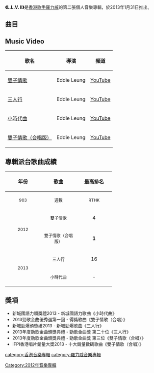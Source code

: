 {{Album infobox | <!-- See Wikipedia:WikiProject_Albums -->
| Name        = L.L.V. II
| Type        = 專輯
| Artist      = [[羅力威|羅力威]]
| Cover       = 
| Released    = 2013年1月31日
| Recorded    = 2012年
| Genre       = 粵語、國語
| Length      = 39:55
| Label       = [[英皇娛樂|英皇娛樂]]
| Last album  = [[羅力威_(專輯)|羅力威]]<br>（2012年）
| This album  = '''L.L.V. II'''<br>（2013年）
| Next album  = [[創造_(專輯)|創造]]<br>（2013年）
}}

'''《L.L.V. II》'''是[[香港|香港]][[歌手|歌手]][[羅力威|羅力威]]的第二張個人音樂專輯，於2013年1月31日推出。

== 曲目 ==
{{tracklist
| headline        = CD
| total_length    = 39:55

| all_music = [[羅力威|羅力威]]
| all_note = except

| title1         = 大同
| lyrics1        = [[林若寧|林若寧]]
| arranger1      = [[凌乃基|Jim Ling]]
| producer1      = [[舒文_(音樂人)|舒文]]
| longnote1      = 
| length1        = 4:36

| title2         = 雙子情歌
| lyrics2        = [[林夕|林夕]]
| arranger2      = [[Johnny_Yim|Johnny Yim]]
| producer2      = 舒文
| note2          = featuring [[羅力威|LLV]]
| longnote2      = 第一主打
| length2        = 3:56

| title3         = 三人行
| lyrics3        = [[林振強|林振強]]
| arranger3      = [[方國華_(音樂人)|方國華]]、羅力威
| producer3      = [[廖志華|廖志華]]、羅力威
| longnote3      = 作曲：[[Margie_Adam|Margie Adam]]<br>原唱者為[[林子祥|林子祥]]<br>第三主打
| length3        = 4:08

| title4         = 不平安夜
| lyrics4        = 林若寧
| arranger4      = Johnny Yim
| producer4      = 舒文
| longnote4      = 
| length4        = 4:10

| title5         = 你你你
| lyrics5        = 林若寧
| arranger5      = [[黃思律|Larry Wong]]
| producer5      = 舒文
| longnote5      = 
| length5        = 3:22

| title6         = 小時代曲
| lyrics6        = [[周耀輝|周耀輝]]
| arranger6      = [[藝琛|藝琛]]
| producer6      = 廖志華
| longnote6      = 第四主打
| length6        = 4:04

| title7         = 我不想寫
| lyrics7        = [[陳立志_(填詞人)|陳立志]]
| arranger7      = Larry Wong
| producer7      = 廖志華
| longnote7      = 
| length7        = 4:15

| title8         = 媽媽
| lyrics8        = 羅力威
| arranger8      = [[黃兆銘|黃兆銘]]
| producer8      = 廖志華
| longnote8      = 部分曲詞取自[[蕭芳芳|蕭芳芳]]的《媽媽好》
| length8        = 3:23

| title9         = 白色玫瑰
| lyrics9        = [[伍頴欣|伍頴欣]]
| arranger9      = [[徐洛鏘|Damon Chui]]
| producer9      = 舒文
| longnote9      = 
| length9        = 4:01

| title10        = 雙子情歌
| lyrics10       = 林夕
| arranger10     = Johnny Yim
| producer10     = 舒文
| note10         = [[容祖兒|容祖兒]]合唱
| longnote10     = 第二主打
| length10       = 3:55
}}

{{tracklist
| headline        = DVD

| title1          = 雙子情歌 
| note1 = music video

| title2          = 雙子情歌
| note2 = 容祖兒合唱；music video
}}

== Music Video ==
{| class="wikitable"
! 歌名 !! 導演 !! 頻道
|-
|[http://www.youtube.com/watch?v=x_yDk44WP4E 雙子情歌] {{Wayback|url=http://www.youtube.com/watch?v=x_yDk44WP4E |date=20210202041925 }}|| Eddie Leung || [[YouTube|YouTube]]
|-
|[http://www.youtube.com/watch?v=Y8ch2TK__2c 三人行] {{Wayback|url=http://www.youtube.com/watch?v=Y8ch2TK__2c |date=20190216234909 }}|| Eddie Leung || [[YouTube|YouTube]]
|-
|[http://www.youtube.com/watch?v=cVaQwP9dhbc 小時代曲] {{Wayback|url=http://www.youtube.com/watch?v=cVaQwP9dhbc |date=20160417150459 }}|| Eddie Leung || [[YouTube|YouTube]]
|-
|[http://www.youtube.com/watch?v=ExpRX5d_2uU 雙子情歌（合唱版）] {{Wayback|url=http://www.youtube.com/watch?v=ExpRX5d_2uU |date=20190216234908 }}|| Eddie Leung || [[YouTube|YouTube]]
|}

== 專輯派台歌曲成績 ==
{| class="wikitable"
!align="center" rowspan="2" | 年份
!align="center" rowspan="2" | 歌曲
!align="center" colspan="8" | 最高排名
|-
!width="100"|<small>903</small> !! width="100"|<small>週數</small> !! width="100"|<small>RTHK</small> !! width="100"|<small>週數</small> !! width="100"|<small>997</small> !! width="100"|<small>週數</small> !! width="100"|<small>TVB</small> !! width="100"|<small>週數</small>
|-
|align="center" rowspan="2"| <small>2012</small> ||align="center"| <small>雙子情歌</small> ||align="center"| 4 ||align="center"| 3 ||align="center"| 3 ||align="center"| 2 ||align="center"| 7 ||align="center"| 2 ||align="center"| - ||align="center"| -
|-
|align="center"| <small>雙子情歌（合唱版）</small> ||align="center"| '''1''' ||align="center"| 4 ||align="center"| 3 ||align="center"| 3 ||align="center"| 2 ||align="center"| 2 ||align="center"| 2 ||align="center"| 5
|-
|align="center" rowspan="2"| <small>2013</small> ||align="center"| <small>三人行</small> ||align="center"| 16 ||align="center"| 3 ||align="center"| 3 ||align="center"| 6 ||align="center"| '''1''' ||align="center"| 9 ||align="center"| '''1''' ||align="center"| 6
|-
|align="center"| <small>小時代曲</small> ||align="center"| - ||align="center"| - ||align="center"| 12 ||align="center"| 4 ||align="center"| 4 ||align="center"| 3 ||align="center"| 2 ||align="center"| 3
|}

== 獎項 ==
*新城國語力頒獎禮2013 - 新城國語力歌曲《小時代曲》
*2013勁歌金曲優秀選第一回 - 得獎歌曲《雙子情歌（合唱）》
*新城勁爆頒獎禮2013 - 新城勁爆歌曲《三人行》
*2013年度勁歌金曲頒獎典禮 - 勁歌金曲獎 第二十位《三人行》
*2013年度勁歌金曲頒獎典禮 - 勁歌金曲獎 第三位《雙子情歌（合唱）》
*IFPI香港唱片銷量大獎2013 - 十大銷量數碼歌曲《雙子情歌（合唱）》

[[category:香港音樂專輯|category:香港音樂專輯]]
[[category:羅力威音樂專輯|category:羅力威音樂專輯]]
[[Category:2012年音樂專輯|Category:2012年音樂專輯]]